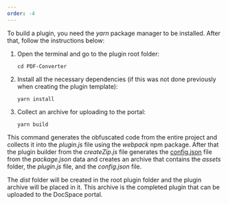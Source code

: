 ```yaml
---
order: -4
---
```

To build a plugin, you need the *yarn* package manager to be installed. After that, follow the instructions below:

1. Open the terminal and go to the plugin root folder:

   ```
   cd PDF-Converter
   ```

2. Install all the necessary dependencies (if this was not done previously when creating the plugin template):

   ```
   yarn install
   ```

3. Collect an archive for uploading to the portal:

   ```
   yarn build
   ```

This command generates the obfuscated code from the entire project and collects it into the *plugin.js* file using the *webpack* npm package. After that the plugin builder from the *createZip.js* file generates the [config.json](/docspace/pluginssdk/config) file from the *package.json* data and creates an archive that contains the *assets* folder, the *plugin.js* file, and the *config.json* file.

The *dist* folder will be created in the root plugin folder and the plugin archive will be placed in it. This archive is the completed plugin that can be uploaded to the DocSpace portal.

